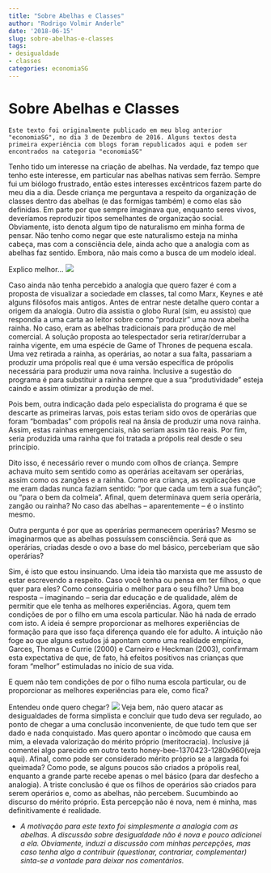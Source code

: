 ---
title: "Sobre Abelhas e Classes"
author: "Rodrigo Volmir Anderle"
date: '2018-06-15'
slug: sobre-abelhas-e-classes
tags:
- desigualdade
- classes
categories: economiaSG
---

# Sobre Abelhas e Classes

` Este texto foi originalmente publicado em meu blog anterior "economiaSG", no dia 3 de Dezembro de 2016. Alguns textos desta primeira experiência com blogs foram republicados aqui e podem ser encontrados na categoria "economiaSG" `

 Tenho tido um interesse na criação de abelhas. Na verdade, faz tempo que tenho este interesse, em particular  nas abelhas nativas sem ferrão. Sempre fui um biólogo frustrado, então estes interesses excêntricos fazem parte do meu dia a dia. Desde criança me perguntava a respeito da organização de classes dentro das abelhas (e das formigas também) e como elas são definidas. Em parte por que sempre imaginava que, enquanto seres vivos, deveríamos reproduzir tipos semelhantes de organização social. Obviamente, isto denota algum tipo de naturalismo em minha forma de pensar.  Não tenho como negar que este naturalismo esteja na minha cabeça, mas com a consciência dele, ainda acho que a analogia com as abelhas faz sentido. Embora, não mais como a busca de um modelo ideal.  
  
 Explico melhor… 
 ![](/public/images/SobreAbelhaseClasses.jpg)
 
 Caso ainda não tenha percebido a analogia que quero fazer é com a proposta de visualizar a sociedade em classes, tal como Marx, Keynes  e até alguns filósofos mais antigos. Antes de entrar neste detalhe quero contar a origem da analogia. Outro dia assistia o globo Rural (sim, eu assisto) que respondia a uma carta ao leitor sobre como “produzir” uma nova abelha rainha. No caso, eram as abelhas tradicionais para produção de mel comercial. A solução proposta ao telespectador seria retirar/derrubar a rainha vigente, em uma espécie de Game of Thrones de pequena escala. Uma vez retirada a rainha, as operárias, ao notar a sua falta, passariam a produzir uma própolis real que é uma versão específica de própolis necessária para produzir uma nova rainha. Inclusive a sugestão do programa é para substituir a rainha sempre que a sua “produtividade” esteja caindo e assim otimizar a produção de mel.
  
 Pois bem, outra indicação dada pelo especialista do programa é que se descarte as primeiras larvas, pois estas teriam sido ovos de operárias que foram “bombadas” com própolis real na ânsia de produzir uma nova rainha. Assim, estas rainhas emergenciais, não seriam assim tão reais. Por fim, seria produzida uma rainha que foi tratada a própolis real desde o seu princípio.
  
 Dito isso, é necessário rever o mundo com olhos de criança. Sempre achava muito sem sentido como as operárias aceitavam ser operárias, assim como os zangões e a rainha.  Como era criança, as explicações que me eram dadas nunca faziam sentido: “por que cada um tem a sua função”; ou “para o bem da colmeia”. Afinal, quem determinava quem seria operária, zangão ou rainha? No caso das abelhas – aparentemente – é o instinto mesmo.
  
 Outra pergunta é por que as operárias permanecem operárias? Mesmo se imaginarmos que as abelhas possuíssem consciência. Será que as operárias, criadas desde o ovo a base do mel básico, perceberiam que são operárias?
  
 Sim, é isto que estou insinuando. Uma ideia tão marxista que me assusto de estar escrevendo a respeito. Caso você tenha ou pensa em ter filhos, o que quer para eles? Como conseguiria o melhor para o seu filho? Uma boa resposta – imaginando – seria dar educação e de qualidade, além de permitir que ele tenha as melhores experiências. Agora, quem tem condições de por o filho em uma escola particular. Não há nada de errado com isto. A ideia é sempre proporcionar as melhores experiências de formação para que isso faça diferença quando ele for adulto. A intuição não foge ao que alguns estudos já apontam como uma realidade empírica, Garces, Thomas e Currie (2000) e Carneiro e Heckman (2003), confirmam esta expectativa de que, de fato, há efeitos positivos nas crianças que foram “melhor” estimuladas no início de sua vida.
  
 E quem não tem condições de por o filho numa escola particular, ou de proporcionar as melhores experiências para ele, como fica?
  
 Entendeu onde quero chegar?
![](https://en.wikipedia.org/wiki/National_Honey_Bee_Day)
 Veja bem, não quero atacar as desigualdades de forma simplista e concluir que tudo deva ser regulado, ao ponto de chegar a uma conclusão inconveniente, de que tudo tem que ser dado e nada conquistado. Mas quero apontar o incômodo que causa em mim, a elevada valorização do mérito próprio (meritocracia). Inclusive já comentei algo parecido em outro texto honey-bee-1370423-1280x960(veja aqui). Afinal, como pode ser considerado mérito próprio se a largada foi queimada?  Como pode, se alguns poucos são criados a própolis real, enquanto a grande parte recebe apenas o mel básico (para dar desfecho a analogia). A triste conclusão é que os filhos de operários são criados para serem operários e, como as abelhas, não percebem. Sucumbindo ao discurso do mérito próprio. Esta percepção não é nova, nem é minha, mas definitivamente é realidade.  


  * *A motivação para este texto foi simplesmente a analogia com as abelhas. A discussão sobre desigualdade não é nova e pouco adicionei a ela. Obviamente, induzi a discussão com minhas percepções, mas caso tenha algo a contribuir (questionar, contrariar, complementar) sinta-se a vontade para deixar nos comentários.*